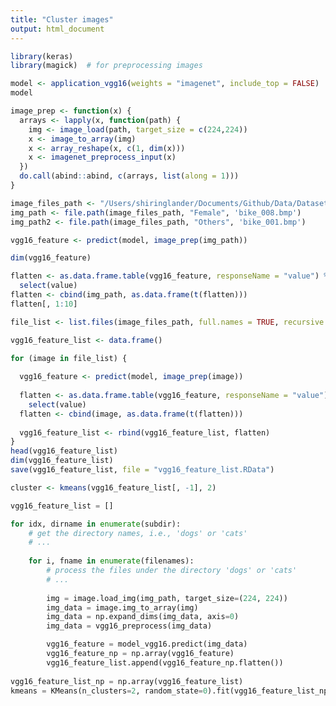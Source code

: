 ```yaml
---
title: "Cluster images"
output: html_document
---
```


```r
library(keras)
library(magick)  # for preprocessing images
```

```r
model <- application_vgg16(weights = "imagenet", include_top = FALSE)
model
```

```r
image_prep <- function(x) {
  arrays <- lapply(x, function(path) {
    img <- image_load(path, target_size = c(224,224))
    x <- image_to_array(img)
    x <- array_reshape(x, c(1, dim(x)))
    x <- imagenet_preprocess_input(x)
  })
  do.call(abind::abind, c(arrays, list(along = 1)))
}
```

```r
image_files_path <- "/Users/shiringlander/Documents/Github/Data/Dataset_mshack/MaleVsFemaleBikes"
img_path <- file.path(image_files_path, "Female", 'bike_008.bmp')
img_path2 <- file.path(image_files_path, "Others", 'bike_001.bmp')
```

```r
vgg16_feature <- predict(model, image_prep(img_path))
```

```r
dim(vgg16_feature)
```

```r
flatten <- as.data.frame.table(vgg16_feature, responseName = "value") %>%
  select(value)
flatten <- cbind(img_path, as.data.frame(t(flatten)))
flatten[, 1:10]
```

```r
file_list <- list.files(image_files_path, full.names = TRUE, recursive = TRUE)
```

```r
vgg16_feature_list <- data.frame()

for (image in file_list) {
  
  vgg16_feature <- predict(model, image_prep(image))
  
  flatten <- as.data.frame.table(vgg16_feature, responseName = "value") %>%
    select(value)
  flatten <- cbind(image, as.data.frame(t(flatten)))
  
  vgg16_feature_list <- rbind(vgg16_feature_list, flatten)
}
head(vgg16_feature_list)
dim(vgg16_feature_list)
save(vgg16_feature_list, file = "vgg16_feature_list.RData")
```

```r
cluster <- kmeans(vgg16_feature_list[, -1], 2)
```

```python
vgg16_feature_list = []

for idx, dirname in enumerate(subdir):
    # get the directory names, i.e., 'dogs' or 'cats'
    # ...
    
    for i, fname in enumerate(filenames):
        # process the files under the directory 'dogs' or 'cats'
        # ...
        
        img = image.load_img(img_path, target_size=(224, 224))
        img_data = image.img_to_array(img)
        img_data = np.expand_dims(img_data, axis=0)
        img_data = vgg16_preprocess(img_data)

        vgg16_feature = model_vgg16.predict(img_data)
        vgg16_feature_np = np.array(vgg16_feature)
        vgg16_feature_list.append(vgg16_feature_np.flatten())
        
vgg16_feature_list_np = np.array(vgg16_feature_list)
kmeans = KMeans(n_clusters=2, random_state=0).fit(vgg16_feature_list_np)
```


